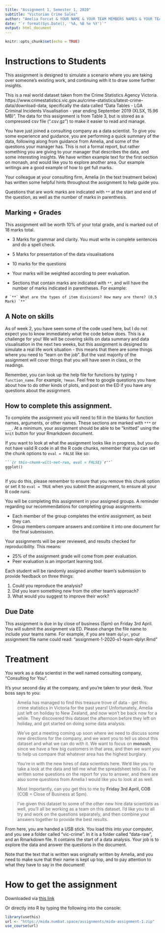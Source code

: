 ```yaml
---
title: "Assignment 1, Semester 1, 2020"
subtitle: "Victorian Crime Sales"
author: "Amelia Forcat & YOUR NAME & YOUR TEAM MEMBERS NAMES & YOUR TEAM NAME"
date: "`r format(Sys.Date(), '%A, %B %e %Y')`"
output: html_document
---
```


```r
knitr::opts_chunk$set(echo = TRUE)
```

# Instructions to Students

This assignment is designed to simulate a scenario where you are taking over someone's existing work, and continuing with it to draw some further insights.

This is a real world dataset taken from the Crime Statistics Agency Victoria.  https://www.crimestatistics.vic.gov.au/crime-statistics/latest-crime-data/download-data, specifically the data called "Data Tables - LGA Criminal Incidents Visualisation - year ending September 2019 (XLSX, 15.96 MB)". The data for this assignment is from Table 3, but is stored as a compressed csv file (".csv.gz") to make it easier to read and manage.

You have just joined a consulting company as a data scientist. To give you some experience and guidance, you are performing a quick summary of the data, following along from guidance from Amelia, and some of the questions your manager has. This is not a formal report, but rather something you are giving to your manager that describes the data, and some interesting insights. We have written example text for the first section on monash, and would like you to explore another area. Our example writings are a good example of how to get full marks.

Your colleague at your consulting firm, Amelia (in the text treatment below) has written some helpful hints throughout the assignment to help guide you.

Questions that are work marks are indicated with `**` at the start and end of the question, as well as the number of marks in parenthesis.

## Marking + Grades

This assignment will be worth 10% of your total grade, and is marked out of 18 marks total.

* 3 Marks for grammar and clarity. You must write in complete sentences and do a spell check.
* 5 Marks for presentation of the data visualisations
* 10 marks for the questions

* Your marks will be weighted according to peer evaluation.

* Sections that contain marks are indicated with `**`, and will have the number of marks indicated in parentheses. For example:

```
# `**` What are the types of item divisions? How many are there? (0.5 Mark) `**`
```

## A Note on skills

As of week 2, you have seen some of the code used here, but I do not expect you to know immediately what the code below does. This is a challenge for you! We will be covering skills on data summary and data visualisation in the next two weeks, but this assignment is designed to simulate a real life work situation - this means that there are some things where you need to "learn on the job". But the vast majority of the assignment will cover things that you will have seen in class, or the readings.

Remember, you can look up the help file for functions by typing `?function_name`. For example, `?mean`. Feel free to google questions you have about how to do other kinds of plots, and post on the ED if you have any questions about the assignment.

## How to complete this assignment.

To complete the assignment you will need to fill in the blanks for function names, arguments, or other names. These sections are marked with `***` or `___`. At a minimum, your assignment should be able to be "knitted" using the `knit` button for your Rmarkdown document. 

If you want to look at what the assignment looks like in progress, but you do not have valid R code in all the R code chunks, remember that you can set the chunk options to `eval = FALSE` like so:

````markdown
```{r this-chunk-will-not-run, eval = FALSE}`r''`
ggplot()
```
````

If you do this, please remember to ensure that you remove this chunk option or set it to `eval = TRUE` when you submit the assignment, to ensure all your R code runs.

You will be completing this assignment in your assigned groups. A reminder regarding our recommendations for completing group assignments:

 * Each member of the group completes the entire assignment, as best they can.
 * Group members compare answers and combine it into one document for the final submission. 

Your assignments will be peer reviewed, and results checked for reproducibility. This means:

* 25% of the assignment grade will come from peer evaluation. 
* Peer evaluation is an important learning tool. 

Each student will be randomly assigned another team's submission to provide feedback on three things: 

  1. Could you reproduce the analysis? 
  2. Did you learn something new from the other team's approach?
  3. What would you suggest to improve their work?


## Due Date

This assignment is due in by close of business (5pm) on Friday 3rd April. You will submit the assignment via ED. Please change the file name to include your teams name. For example, if you are team `dplyr`, your assignment file name could read: "assignment-1-2020-s1-team-dplyr.Rmd"

# Treatment

You work as a data scientist in the well named consulting company, "Consulting for You".

It's your second day at the company, and you're taken to your desk. Your boss says to you:

> Amelia has managed to find this treasure trove of data - get this: crime statistics in Victoria for the past years! Unfortunately, Amelia just left on holiday to New Zealand, and now won't be back now for a while. They discovered this dataset the afternoon before they left on holiday, and got started on doing some data analysis.

> We've got a meeting coming up soon where we need to discuss some new directions for the company, and we want you to tell us about this dataset and what we can do with it. We want to focus on **monash**, since we have a few big customers in that area, and then we want you to help us compare that whatever area has the highest burglary.

> You're in with the new hires of data scientists here. We'd like you to take a look at the data and tell me what the spreadsheet tells us. I've written some questions on the report for you to answer, and there are also some questions from Amelia I would like you to look at as well.

> Most Importantly, can you get this to me by **Friday 3rd April, COB** (COB = Close of Business at 5pm).

> I've given this dataset to some of the other new hire data scientists as well, you'll all be working as a team on this dataset. I'd like you to all try and work on the questions separately, and then combine your answers together to provide the best results.

From here, you are handed a USB stick. You load this into your computer, and you see a folder called "vic-crime". In it is a folder called "data-raw", and an Rmarkdown file. It contains the start of a data analysis. Your job is to explore the data and answer the questions in the document.

Note that the text that is written was originally written by Amelia, and you need to make sure that their name is kept up top, and to pay attention to what they have to say in the document!

# How to get the assignment

Downloaded via [this link](https://mida.numbat.space/assignments/mida-assignment-1.zip)

Or directly into R by typing the following into the console:

```r
library(usethis)
url <- "https://mida.numbat.space/assignments/mida-assignment-1.zip"
use_course(url)
```